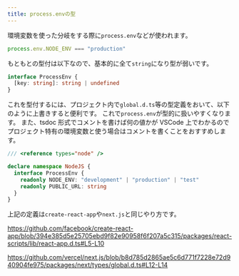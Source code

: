 ```yaml
---
title: process.envの型
---
```


環境変数を使った分岐をする際に`process.env`などが使われます。

```ts
process.env.NODE_ENV === "production"
```

もともとの型付は以下なので、基本的に全て`string`になり型が弱いです。

```ts
interface ProcessEnv {
  [key: string]: string | undefined
}
```

これを型付するには、プロジェクト内で`global.d.ts`等の型定義をおいて、以下のように上書きすると便利です。
これで`process.env`が型的に扱いやすくなります。
また、tsdoc 形式でコメントを書けば何の値かが VSCode 上でわかるのでプロジェクト特有の環境変数と使う場合はコメントを書くことをおすすめします。

```ts
/// <reference types="node" />

declare namespace NodeJS {
  interface ProcessEnv {
    readonly NODE_ENV: "development" | "production" | "test"
    readonly PUBLIC_URL: string
  }
}
```

上記の定義は`create-react-app`や`next.js`と同じやり方です。

https://github.com/facebook/create-react-app/blob/394e385d5e25705ebd9f82e90958f6f207a5c315/packages/react-scripts/lib/react-app.d.ts#L5-L10

https://github.com/vercel/next.js/blob/b8d785d2865ae5c6d771f7228e72d940904fe975/packages/next/types/global.d.ts#L12-L14
